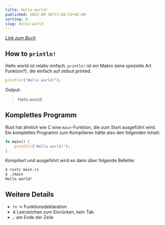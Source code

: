 ```yaml
---
title: Hello world!
published: 2022-08-10T17:04:53+02:00
sorting: 0
slug: hello-world
---
```


_[Link zum Buch](https://doc.rust-lang.org/book/ch01-02-hello-world.html)_ 

## How to `println!`

Hello world ist relativ einfach. `println!` ist ein Makro (eine
spezielle Art Funktion?), die einfach auf stdout printed.


```rust
println!("Hello world!");
```

Output: 
> Hello world!

## Komplettes Programm

Rust hat ähnlich wie C eine `main`-Funktion, die zum Start ausgeführt
wird.  
Ein komplettes Programm zum Kompilieren hätte also den folgenden Inhalt:


```rust
fn main() {
    println!("Hello world!");
}
```

Kompiliert und ausgeführt wird es dann über folgende Befehle:

```bash
$ rustc main.rs
$ ./main
Hello world!
```

## Weitere Details

* `fn` -> Funktionsdeklaration
* 4 Leerzeichen zum Einrücken, kein Tab
* `;` am Ende der Zeile

